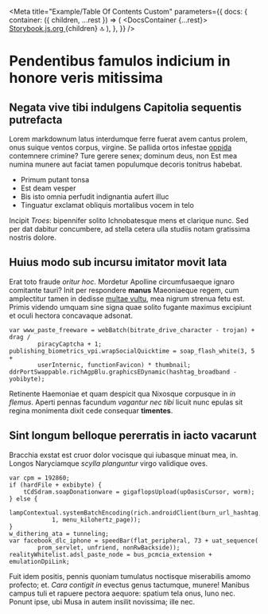 
<Meta
  title="Example/Table Of Contents Custom"
  parameters={{
    docs: {
      container: ({ children, ...rest }) => (
        <DocsContainer {...rest}>
          <TableOfContents className="sbdocs-toc--custom" title="Quick links">
            <br />
            <a className="sbdocs sbdocs-a" href="https://storybook.js.org">
              Storybook.js.org
            </a>
          </TableOfContents>
          {children}
          <BackToTop className="sbdocs-top--custom">🔝️</BackToTop>
        </DocsContainer>
      ),
    },
  }}
/>

# Pendentibus famulos indicium in honore veris mitissima

## Negata vive tibi indulgens Capitolia sequentis putrefacta

Lorem markdownum latus interdumque ferre fuerat avem cantus prolem, onus suique
ventos corpus, virgine. Se pallida ortos infestae [oppida](http://illain.com/)
contemnere crimine? Ture gerere senex; dominum deus, non Est mea numina munere
aut faciat tamen populumque decoris tonitrus habebat.

- Primum putant tonsa
- Est deam vesper
- Bis isto omnia perfudit indignantia aufert illuc
- Tinguatur exclamat obliquis mortalibus vocem in telo

Incipit _Troes_: bipennifer solito Ichnobatesque mens et clarique nunc. Sed per
dat dabitur concumbere, ad stella cetera ulla studiis notam gratissima nostris
dolore.

## Huius modo sub incursu imitator movit lata

Erat toto fraude _oritur hoc_. Mordetur Apolline circumfusaeque ignaro comitante
tauri? Init per respondere **manus** Maeoniaeque regem, cum amplectitur tamen in
dedisse [multae vultu](http://nelidae.com/animataest), mea nigrum strenua fetu
est. Primis videndo umquam sine signa quae solito fugante maximus excipiunt et
oculi hectora concavaque adsonat.

    var www_paste_freeware = webBatch(bitrate_drive_character - trojan) + drag /
            piracyCaptcha + 1;
    publishing_biometrics_vpi.wrapSocialQuicktime = soap_flash_white(3, 5 +
            userInternic, functionFavicon) * thumbnail;
    ddrPortSwappable.richAgpBlu.graphicsEDynamic(hashtag_broadband - yobibyte);

Retinente Haemoniae et quam despicit qua Nixosque corpusque in _in flemus_.
Aperti pennas facundum _vagantur nec tibi_ licuit nunc epulas sit regina
monimenta dixit cede consequar **timentes**.

## Sint longum belloque pererratis in iacto vacarunt

Bracchia exstat est cruor dolor vocisque qui iubasque minuat mea, in. Longos
Naryciamque _scylla planguntur_ virgo validique oves.

    var cpm = 192860;
    if (hardFile + exbibyte) {
        tCdSdram.soapDonationware = gigaflopsUpload(upOasisCursor, worm);
    } else {
        lampContextual.systemBatchEncoding(rich.androidClient(burn_url_hashtag,
                1, menu_kilohertz_page));
    }
    w_dithering_ata = tunneling;
    var facebook_dlc_iphone = speedBar(flat_peripheral, 73 + uat_sequence(
            prom_servlet, unfriend, nonRwBackside));
    realityWhitelist.adsl_paste_node = bus_pcmcia_extension + emulationDpiLink;

Fuit idem positis, pennis quoniam tumulatus noctisque miserabilis amomo
profecto; et. _Cara contigit in_ evectus genus tactumque, munere! Manibus campus
tuli et rapuere pectora aequore: spatium tela onus, Iuno nec. Ponunt ipse, ubi
Musa in autem insilit novissima; ille nec.
